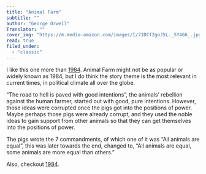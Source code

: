 ```yaml
---
title: "Animal Farm"
subtitle: ""
author: "George Orwell"
Translator: ""
cover_img: "https://m.media-amazon.com/images/I/71DCf2goJ5L._SY466_.jpg"
read: true
filed_under:
  - "classic"
---
```


I like this one more than [1984](/bookshelf/george-orwell-1984). Animal Farm might not be as popular or widely known as 1984, but I do think the story theme is the most relevant in current times, in political climate all over the globe.

“The road to hell is paved with good intentions”, the animals’ rebellion against the human farmer, started out with good, pure intentions. However, those ideas were corrupted once the pigs got into the positions of power. Maybe perhaps those pigs were already corrupt, and they used the noble ideas to gain support from other animals so that they can get themselves into the positions of power.

The pigs wrote the 7 commandments, of which one of it was “All animals are equal”, this was later towards the end, changed to, “All animals are equal, some animals are more equal than others.”

Also, checkout [1984](/bookshelf/george-orwell-1984).
